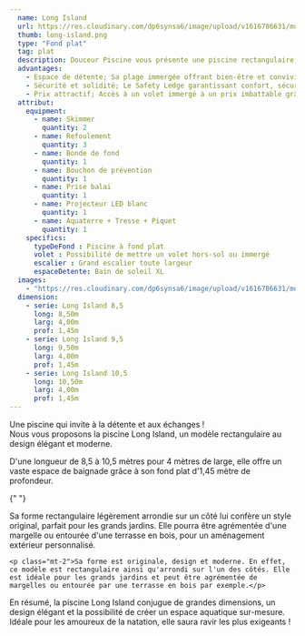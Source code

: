 ```yaml
---
  name: Long Island
  url: https://res.cloudinary.com/dp6synsa6/image/upload/v1616786631/monoblocs-fonds-plats/sunshine/piscine-long-island_zoyqud.png
  thumb: long-island.png
  type: "Fond plat"
  tag: plat
  description: Douceur Piscine vous présente une piscine rectangulaire, le modèle Long Island. C’est une piscine de grande taille, avec une longueur de 8,5m à 10,5m et une largeur de 4 mètres. Elle est proposée avec un fond plat, d’une profondeur de 1,45m.
  advantages:
    - Espace de détente; Sa plage immergée offrant bien-être et convivialité
    - Sécurité et solidité; Le Safety Ledge garantissant confort, sécurité et robustesse
    - Prix attractif; Accès à un volet immergé à un prix imbattable grâce au Cover’In
  attribut:
    equipment:
      - name: Skimmer
        quantity: 2
      - name: Refoulement
        quantity: 3
      - name: Bonde de fond
        quantity: 1
      - name: Bouchon de prévention
        quantity: 1
      - name: Prise balai
        quantity: 1
      - name: Projecteur LED blanc
        quantity: 1
      - name: Aquaterre + Tresse + Piquet
        quantity: 1
    specifics:
      typeDeFond : Piscine à fond plat
      volet : Possibilité de mettre un volet hors-sol ou immergé
      escalier : Grand escalier toute largeur
      espaceDetente: Bain de soleil XL
  images:
    - "https://res.cloudinary.com/dp6synsa6/image/upload/v1616786631/monoblocs-fonds-plats/sunshine/piscine-long-island_zoyqud.png"
  dimension:
    - serie: Long Island 8,5
      long: 8,50m
      larg: 4,00m
      prof: 1,45m
    - serie: Long Island 9,5
      long: 9,50m
      larg: 4,00m
      prof: 1,45m
    - serie: Long Island 10,5
      long: 10,50m
      larg: 4,00m
      prof: 1,45m
---
```


<div class=" mt-4 max-w-[720px]">
	<div class="mb-2 text-center font-semibold text-primary">
		Une piscine qui invite à la détente et aux échanges !
	</div>
	Nous vous proposons la piscine Long Island, un modèle rectangulaire au design élégant et moderne.
	
  <p class="mt-2">D'une longueur de 8,5 à 10,5 mètres pour 4 mètres de large, elle offre un vaste espace de baignade grâce à son fond plat d'1,45 mètre de profondeur.</p>

{" "}
<p class="mt-2">
	Sa forme rectangulaire légèrement arrondie sur un côté lui confère un style
	original, parfait pour les grands jardins. Elle pourra être agrémentée d'une
	margelle ou entourée d'une terrasse en bois, pour un aménagement extérieur
	personnalisé.
</p>

    <p class="mt-2">Sa forme est originale, design et moderne. En effet, ce modèle est rectangulaire ainsi qu'arrondi sur l'un des côtés. Elle est idéale pour les grands jardins et peut être agrémentée de margelles ou entourée par une terrasse en bois par exemple.</p>

  <p class="mt-2">En résumé, la piscine Long Island conjugue de grandes dimensions, un design élégant et la possibilité de créer un espace aquatique sur-mesure. Idéale pour les amoureux de la natation, elle saura ravir les plus exigeants !</p>
</div>
